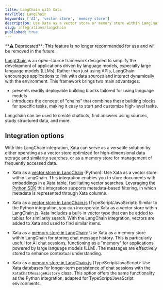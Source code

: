 ```yaml
---
title: LangChain with Xata
navTitle: LangChain
keywords: ['AI', 'vector store', 'memory store']
description: Use Xata as a vector store or memory store within LangChain
slug: integrations/langchain
published: true
---
```


<Alert status="warning">
  **⚠️ Deprecated**: This feature is no longer recommended for use and will be removed in the future.
</Alert>

[LangChain](https://www.langchain.com/) is an open-source framework designed to simplify the development of applications driven by language models, especially large language models (LLMs).
Rather than just using APIs, LangChain encourages applications to link with data sources and interact dynamically with the environment. This framework brings two main advantages:

- presents readily deployable building blocks tailored for using language models
- introduces the concept of "chains" that combines these building blocks for specific tasks, making it easy to start and customize high-level tasks.

Langchain can be used to create chatbots, find answers using sources, study structured data, and more.

## Integration options

With this LangChain integration, Xata can serve as a versatile solution by either operating as a vector store optimized for high-dimensional data storage and similarity searches, or as a memory store for management of frequently accessed data.

- Xata as a [vector store in LangChain](https://python.langchain.com/docs/integrations/vectorstores/xata) (Python): Use Xata as a vector store within LangChain. This integration enables you to store documents with embeddings in a Xata table, facilitating vector searches. Leveraging the [Python SDK](/docs/sdk/python/overview) this integration supports metadata-based filtering, in which metadata is represented through Xata columns.

- Xata as a [vector store in LangChain.js](https://js.langchain.com/docs/modules/data_connection/vectorstores/integrations/xata) (TypeScript/JavaScript): Similar to the Python integration, you can incorporate Xata as a vector store within LangChain.js. Xata includes a built-in vector type that can be added to tables for similarity search. With the LangChain integration, vectors are added to Xata and used to find similar items.

- Xata as a [memory store in LangChain](https://python.langchain.com/docs/integrations/memory/xata_chat_message_history): Use Xata as a memory store within LangChain for storing chat message history. This is particularly useful for AI chat sessions, functioning as a "memory" for applications powered by large language models (LLM). The messages are effectively stored to enhance contextual understanding.

- Xata as a [memory store in LangChain.js](https://js.langchain.com/docs/modules/memory/integrations/xata) (TypeScript/JavaScript): Use Xata databases for longer-term persistence of chat sessions with the `XataChatMessageHistory` class. This option offers the same functionality as the Python integration, adapted for TypeScript/JavaScript environments.

